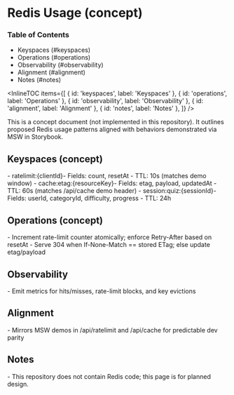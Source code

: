 # Redis Usage (concept)


<Meta title="Specs/Redis/Redis Usage" />
<a id="top"></a>

### Table of Contents

- Keyspaces (#keyspaces)
- Operations (#operations)
- Observability (#observability)
- Alignment (#alignment)
- Notes (#notes)

<InlineTOC
  items={[
    { id: 'keyspaces', label: 'Keyspaces' },
    { id: 'operations', label: 'Operations' },
    { id: 'observability', label: 'Observability' },
    { id: 'alignment', label: 'Alignment' },
    { id: 'notes', label: 'Notes' },
  ]}
/>

This is a concept document (not implemented in this repository). It outlines proposed Redis usage patterns aligned with behaviors demonstrated via MSW in Storybook.

## Keyspaces (concept)

<a id="keyspaces"></a>- ratelimit:{clientId}- Fields: count, resetAt - TTL: 10s (matches demo
window) - cache:etag:{resourceKey}- Fields: etag, payload, updatedAt - TTL: 60s (matches /api/cache
demo header) - session:quiz:{sessionId}- Fields: userId, categoryId, difficulty, progress - TTL: 24h

## Operations (concept)

<a id="operations"></a>- Increment rate-limit counter atomically; enforce Retry-After based on
resetAt - Serve 304 when If-None-Match == stored ETag; else update etag/payload

## Observability

<a id="observability"></a>- Emit metrics for hits/misses, rate-limit blocks, and key evictions

## Alignment

<a id="alignment"></a>- Mirrors MSW demos in /api/ratelimit and /api/cache for predictable dev
parity

## Notes

<a id="notes"></a>

<BackToTop />- This repository does not contain Redis code; this page is for planned design.
